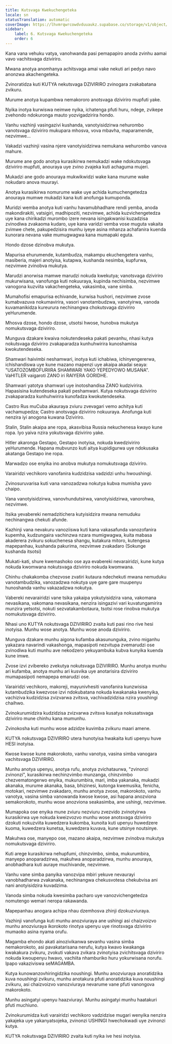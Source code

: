 ```yaml
---
title: Kutsvaga Kwekuchengeteka
locale: sn
statusTranslation: automatic
coverImage: https://lhvmrqwrcowdvduuaukz.supabase.co/storage/v1/object/public/strapi-uploads/small_cover-educacion-fundamental.webp-2d51a7828a2b1309555be27f7e2a61a0.webp
sidebar:
    label: 6. Kutsvaga Kwekuchengeteka
    order: 6
---
```

Kana vana vehuku vatya, vanohwanda pasi pemapapiro anoda zvinhu aamai vavo vachitsvaga dziviriro.

Mwana anotya anomhanya achitsvaga amai vake nekuti ari pedyo navo anonzwa akachengeteka.

Zvinoratidza kuti KUTYA nekutsvaga DZIVIRIRO zvinogara zvakabatana zvikuru.

Murume anotya kupambwa nemakororo anotsvaga dziviriro mupfuti yake.

Nyika inotya kurwiswa neimwe nyika, ichatenga pfuti huru, ndege, zvikepe zvehondo ndokuronga mauto yozvigadzirira hondo.

Vanhu vazhinji vasingazivi kushanda, vanotyisidzirwa nehurombo vanotsvaga dziviriro mukupara mhosva, vova mbavha, maparamende, nezvimwe...

Vakadzi vazhinji vasina njere vanotyisidzirwa nemukana wehurombo vanova mahure.

Murume ane godo anotya kurasikirwa nemukadzi wake ndokutsvaga dziviriro mupfuti, anouraya uye zvino zvajeka kuti achaguma mujeri.

Mukadzi ane godo anouraya mukwikwidzi wake kana murume wake nokudaro anova muurayi.

Anotya kurasikirwa nomurume wake uye achida kumuchengetedza anouraya mumwe mukadzi kana kuti anofunga kumuponda.

Muridzi wemba anotya kuti vanhu havamubhadhare rendi yemba, anoda makondirakiti, vatsigiri, madhipoziti, nezvimwe, achida kuzvichengetedza uye kana chirikadzi murombo izere nevana isingakwanisi kuzadzisa zvinodiwa zvakaoma kudaro, uye kana varidzi vemba vose muguta vakaita zvimwe chete, pakupedzisira munhu iyeye asina mhanza achafanira kuenda kunorara nevana vake mumugwagwa kana mumapaki eguta.

Hondo dzose dzinobva mukutya.

Mapurisa ehurumende, kutambudza, makampu ekuchengetera vanhu, masiberia, majeri anotyisa, kutapwa, kushanda nesimba, kupfurwa, nezvimwe zvinobva mukutya.

Marudzi anorwisa mamwe marudzi nokuda kwekutya; vanotsvaga dziviriro mukurwisana, vanofunga kuti nokuuraya, kupinda nechisimba, nezvimwe vanogona kuzviita vakachengeteka, vakasimba, vane simba.

Mumahofisi emapurisa echivande, kurwisa hushori, nezvimwe zvose kumabvazuva nokumavirira, vasori vanotambudzwa, vanotyirwa, vanoda kuvamanikidza kureurura nechinangwa chokutsvaga dziviriro yeHurumende.

Mhosva dzose, hondo dzose, utsotsi hwose, hunobva mukutya nomukutsvaga dziviriro.

Munguva dzakare kwaiva nokutendeseka pakati pevanhu, nhasi kutya nokutsvaga dziviriro zvakaparadza kunhuhwirira kunoshamisa kwokutendeseka.

Shamwari haivimbi neshamwari, inotya kuti ichabiwa, ichinyengererwa, ichishandiswa uye kune mazano mapenzi uye akaipa akadai seaya: "USATOZOMBOFURIIRA SHAMWARI YAKO YEPEDYOWO MUSANA". VaHITLER vaigaroti ZANO iri RAIYERA GORIDHE.

Shamwari yatotya shamwari uye inotoshandisa ZANO kudzivirira. Hapasisina kutendeseka pakati peshamwari. Kutya nokutsvaga dziviriro zvakaparadza kunhuhwirira kunofadza kwokutendeseka.

Castro Rus muCuba akauraya zviuru zvevagari vemo achitya kuti vachamupedza; Castro anotsvaga dziviriro nokuuraya. Anofunga kuti nenzira iyi anogona kuwana Dziviriro.

Stalin, Stalin akaipa ane ropa, akasvibisa Russia nekuchenesa kwayo kune ropa. Iyo yaiva nzira yokutsvaga dziviriro yake.

Hitler akaronga Gestapo, Gestapo inotyisa, nokuda kwedziviriro yeHurumende. Hapana mubvunzo kuti aitya kupidigurwa uye ndokusaka akatanga Gestapo ine ropa.

Marwadzo ose enyika ino anobva mukutya nomukutsvaga dziviriro.

Varairidzi vechikoro vanofanira kudzidzisa vadzidzi unhu hwoushingi.

Zvinosuruvarisa kuti vana vanozadzwa nokutya kubva mumisha yavo chaipo.

Vana vanotyisidzirwa, vanovhundutsirwa, vanotyisidzirwa, vanorohwa, nezvimwe.

Itsika yevabereki nemadzitichera kutyisidzira mwana nemuduku nechinangwa chekuti afunde.

Kazhinji vana nevakuru vanoziiswa kuti kana vakasafunda vanozofanira kupemha, kudzungaira vachinzwa nzara mumigwagwa, kuita mabasa akaderera zvikuru sokuchenesa shangu, kutakura mitoro, kutengesa mapepanhau, kushanda pakurima, nezvimwe zvakadaro (Sokunge kushanda itsotsi)

Mukati-kati, shure kwemashoko ose aya evabereki nevarairidzi, kune kutya nokuda kwomwana nokutsvaga dziviriro nokuda kwomwana.

Chinhu chakakomba chezvose zvatiri kutaura ndechekuti mwana nemuduku vanotambudzika, vanozadzwa nokutya uye gare gare muupenyu hunoshanda vanhu vakazadzwa nokutya.

Vabereki nevarairidzi vane tsika yakaipa yokutyisidzira vana, vakomana nevasikana, vakomana nevasikana, nenzira isingazivi vari kuvatungamirira munzira yetsotsi, nokuti sezvatakambotaura, tsotsi rose rinobva mukutya nomukutsvaga dziviriro.

Nhasi uno KUTYA nokutsvaga DZIVIRIRO zvaita kuti pasi rino rive hesi inotyisa. Munhu wose anotya. Munhu wose anoda dziviriro.

Munguva dzakare munhu aigona kufamba akasununguka, zvino miganhu yakazara navarindi vakashonga, mapasipoti nezvitupa zvemarudzi ose zvinodiwa kuti munhu ave nekodzero yekuyambuka kubva kunyika kuenda kune imwe.

Zvose izvi zvibereko zvekutya nokutsvaga DZIVIRIRO. Munhu anotya munhu ari kufamba, anotya munhu ari kusvika uye anotarisira dziviriro mumapasipoti nemapepa emarudzi ose.

Varairidzi vechikoro, makoreji, mayunivhesiti vanofanira kunzwisisa kutambudzika kwezvose izvi ndokubatana nokuda kwakanaka kwenyika, vachiziva kudzidzisa zvizvarwa zvitsva, vachivadzidzisa nzira youshingi chaihwo.

Zvinokurumidzira kudzidzisa zvizvarwa zvitsva kusatya nokusatsvaga dziviriro mune chinhu kana mumunhu.

Zvinokosha kuti munhu wose adzidze kuvimba zvikuru maari amene.

KUTYA nokutsvaga DZIVIRIRO utera hunotyisa hwakaita kuti upenyu huve HESI inotyisa.

Kwose kwose kune makorokoto, vanhu vanotya, vasina simba vanogara vachitsvaga DZIVIRIRO.

Munhu anotya upenyu, anotya rufu, anotya zvichataurwa, "zvinonzi zvinonzi", kurasikirwa nechinzvimbo munzanga, chinzvimbo chezvematongerwo enyika, mukurumbira, mari, imba yakanaka, mukadzi akanaka, murume akanaka, basa, bhizinesi, kutonga kwemusika, fenicha, motokari, nezvimwe zvakadaro, munhu anotya zvose, makorokoto, vanhu vanotya, vasina simba vanowanda kwose kwose, asi hapana anozviona semakorokoto, munhu wose anozviona seakasimba, ane ushingi, nezvimwe.

Mumapoka ose enyika mune zviuru nezviuru zvezvido zvinotyirwa kurasikirwa uye nokuda kweizvozvo munhu wose anotsvaga dziviriro dzokuti nokuzviita kuwedzera kukomba, kunoita kuti upenyu huwedzere kuoma, kuwedzera kunetsa, kuwedzera kuvava, kune utsinye noutsinye.

Makuhwa ose, manyepo ose, mazano akaipa, nezvimwe zvinobva mukutya nomukutsvaga dziviriro.

Kuti arege kurasikirwa nehupfumi, chinzvimbo, simba, mukurumbira, manyepo anoparadzirwa, makuhwa anoparadzirwa, munhu anouraya, anobhadhara kuti auraye muchivande, nezvimwe.

Vanhu vane simba panyika vanozvipa mbiri yekuve nevaurayi vanobhadharwa zvakanaka, nechinangwa chekusvotesa chekubvisa ani nani anotyisidzira kuvadzima.

Vanoda simba nokuda kwesimba pacharo uye vanozvichengetedza nomutengo wemari neropa rakawanda.

Mapepanhau anogara achipa nhau dzemhosva zhinji dzokuzviuraya.

Vazhinji vanofunga kuti munhu anozviuraya ane ushingi asi chaizvoizvo munhu anozviuraya ikorokoto rinotya upenyu uye rinotsvaga dziviriro mumaoko asina nyama orufu.

Magamba ehondo akati ainozivikanwa sevanhu vasina simba nemakorokoto, asi pavakatarisana nerufu, kutya kwavo kwakanga kwakakura zvikuru, zvokuti vakava zvikara zvinotyisa zvichitsvaga dziviriro nokuda kwoupenyu hwavo, vachiita nhamburiko huru yokurwisana norufu. Ipapo vakaziviswa seMAGAMBA.

Kutya kunowanzovhiringidzika noushingi. Munhu anozviuraya anoratidzika kuva noushingi zvikuru, munhu anotakura pfuti anoratidzika kuva noushingi zvikuru, asi chaizvoizvo vanozviuraya nevarume vane pfuti vanongova makorokoto.

Munhu asingatyi upenyu haazviurayi. Munhu asingatyi munhu haatakuri pfuti muchiuno.

Zvinokurumidza kuti varairidzi vechikoro vadzidzise mugari wenyika nenzira yakajeka uye yakanyatsojeka, zvinonzi USHINGI hwechokwadi uye zvinonzi kutya.

KUTYA nokutsvaga DZIVIRIRO zvaita kuti nyika ive hesi inotyisa.

